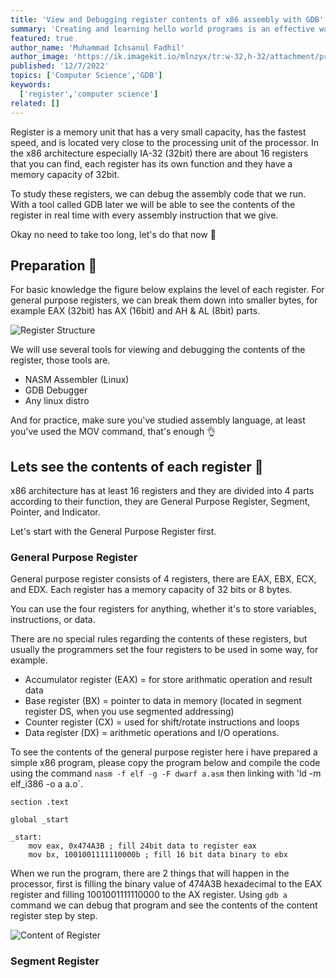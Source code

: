 ```yaml
---
title: 'View and Debugging register contents of x86 assembly with GDB'
summary: 'Creating and learning hello world programs is an effective way to learn assembly language.'
featured: true
author_name: 'Muhammad Ichsanul Fadhil'
author_image: 'https://ik.imagekit.io/mlnzyx/tr:w-32,h-32/attachment/profile.webp'
published: '12/7/2022'
topics: ['Computer Science','GDB']
keywords:
  ['register','computer science']
related: []
---
```


Register is a memory unit that has a very small capacity, has the fastest speed, and is located very close to the processing unit of the processor. In the x86 architecture especially IA-32 (32bit) there are about 16 registers that you can find, each register has its own function and they have a memory capacity of 32bit.

To study these registers, we can debug the assembly code that we run. With a tool called GDB later we will be able to see the contents of the register in real time with every assembly instruction that we give.

Okay no need to take too long, let's do that now 🚓

## Preparation 🍳

For basic knowledge the figure below explains the level of each register. For general purpose registers, we can break them down into smaller bytes, for example EAX (32bit) has AX (16bit) and AH & AL (8bit) parts.

![Register Structure](https://ik.imagekit.io/uvma3bkbp/Screenshot_from_2022-07-14_18-06-27_WKZ-c1TfZj.png?ik-sdk-version=javascript-1.4.3&updatedAt=1657796975551 'Commitizen Prompt on terminal')

We will use several tools for viewing and debugging the contents of the register, those tools are.

- NASM Assembler (Linux)
- GDB Debugger
- Any linux distro

And for practice, make sure you've studied assembly language, at least you've used the MOV command, that's enough 👌

## Lets see the contents of each register 🔎

x86 architecture has at least 16 registers and they are divided into 4 parts according to their function, they are General Purpose Register, Segment, Pointer, and Indicator.

Let's start with the General Purpose Register first.

### General Purpose Register

General purpose register consists of 4 registers, there are EAX, EBX, ECX, and EDX. Each register has a memory capacity of 32 bits or 8 bytes.

You can use the four registers for anything, whether it's to store variables, instructions, or data.

There are no special rules regarding the contents of these registers, but usually the programmers set the four registers to be used in some way, for example.

- Accumulator register (EAX) = for store arithmatic operation and result data
- Base register (BX) = pointer to data in memory (located in segment register DS, when you use segmented addressing)
- Counter register (CX) = used for shift/rotate instructions and loops
- Data register (DX) = arithmetic operations and I/O operations.

To see the contents of the general purpose register here i have prepared a simple x86 program, please copy the program below and compile the code using the command `nasm -f elf -g -F dwarf a.asm` then linking with 'ld -m elf_i386 -o a a.o`.

```wasm
section .text

global _start

_start:
    mov eax, 0x474A3B ; fill 24bit data to register eax
    mov bx, 1001001111110000b ; fill 16 bit data binary to ebx
```
When we run the program, there are 2 things that will happen in the processor, first is filling the binary value of 474A3B hexadecimal to the EAX register and filling 1001001111110000 to the AX register. Using `gdb a` command we can debug that program and see the contents of the content register step by step.

![Content of Register](https://i.ibb.co/GWSSRkj/Screenshot-from-2022-07-14-19-51-40.png)

### Segment Register











